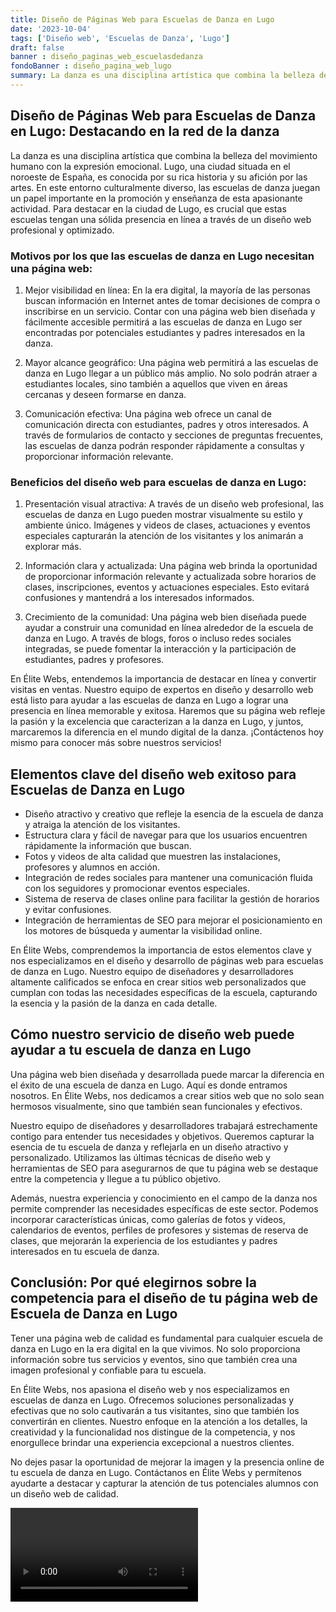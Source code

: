 ```yaml
---
title: Diseño de Páginas Web para Escuelas de Danza en Lugo
date: '2023-10-04'
tags: ['Diseño web', 'Escuelas de Danza', 'Lugo']
draft: false
banner : diseño_paginas_web_escuelasdedanza
fondoBanner : diseño_pagina_web_lugo
summary: La danza es una disciplina artística que combina la belleza del movimiento humano con la expresión emocional. Lugo, una ciudad situada en el noroeste de España, es conocida por su rica historia y su afición por las artes. En este entorno culturalmente diverso, las escuelas de danza juegan un papel importante en la promoción y enseñanza de esta apasionante actividad. Para destacar en la ciudad de Lugo, es crucial que estas escuelas tengan una sólida presencia en línea a través de un diseño web profesional y optimizado.
---
```


## Diseño de Páginas Web para Escuelas de Danza en Lugo: Destacando en la red de la danza

La danza es una disciplina artística que combina la belleza del movimiento humano con la expresión emocional. Lugo, una ciudad situada en el noroeste de España, es conocida por su rica historia y su afición por las artes. En este entorno culturalmente diverso, las escuelas de danza juegan un papel importante en la promoción y enseñanza de esta apasionante actividad. Para destacar en la ciudad de Lugo, es crucial que estas escuelas tengan una sólida presencia en línea a través de un diseño web profesional y optimizado.

### Motivos por los que las escuelas de danza en Lugo necesitan una página web:

1. Mejor visibilidad en línea: En la era digital, la mayoría de las personas buscan información en Internet antes de tomar decisiones de compra o inscribirse en un servicio. Contar con una página web bien diseñada y fácilmente accesible permitirá a las escuelas de danza en Lugo ser encontradas por potenciales estudiantes y padres interesados en la danza.

2. Mayor alcance geográfico: Una página web permitirá a las escuelas de danza en Lugo llegar a un público más amplio. No solo podrán atraer a estudiantes locales, sino también a aquellos que viven en áreas cercanas y deseen formarse en danza.

3. Comunicación efectiva: Una página web ofrece un canal de comunicación directa con estudiantes, padres y otros interesados. A través de formularios de contacto y secciones de preguntas frecuentes, las escuelas de danza podrán responder rápidamente a consultas y proporcionar información relevante.

### Beneficios del diseño web para escuelas de danza en Lugo:

1. Presentación visual atractiva: A través de un diseño web profesional, las escuelas de danza en Lugo pueden mostrar visualmente su estilo y ambiente único. Imágenes y videos de clases, actuaciones y eventos especiales capturarán la atención de los visitantes y los animarán a explorar más.

2. Información clara y actualizada: Una página web brinda la oportunidad de proporcionar información relevante y actualizada sobre horarios de clases, inscripciones, eventos y actuaciones especiales. Esto evitará confusiones y mantendrá a los interesados informados.

3. Crecimiento de la comunidad: Una página web bien diseñada puede ayudar a construir una comunidad en línea alrededor de la escuela de danza en Lugo. A través de blogs, foros o incluso redes sociales integradas, se puede fomentar la interacción y la participación de estudiantes, padres y profesores.

En Élite Webs, entendemos la importancia de destacar en línea y convertir visitas en ventas. Nuestro equipo de expertos en diseño y desarrollo web está listo para ayudar a las escuelas de danza en Lugo a lograr una presencia en línea memorable y exitosa. Haremos que su página web refleje la pasión y la excelencia que caracterizan a la danza en Lugo, y juntos, marcaremos la diferencia en el mundo digital de la danza. ¡Contáctenos hoy mismo para conocer más sobre nuestros servicios!

<GifSeo />

<Cta />

## Elementos clave del diseño web exitoso para Escuelas de Danza en Lugo

- Diseño atractivo y creativo que refleje la esencia de la escuela de danza y atraiga la atención de los visitantes.
- Estructura clara y fácil de navegar para que los usuarios encuentren rápidamente la información que buscan.
- Fotos y videos de alta calidad que muestren las instalaciones, profesores y alumnos en acción.
- Integración de redes sociales para mantener una comunicación fluida con los seguidores y promocionar eventos especiales.
- Sistema de reserva de clases online para facilitar la gestión de horarios y evitar confusiones.
- Integración de herramientas de SEO para mejorar el posicionamiento en los motores de búsqueda y aumentar la visibilidad online.

En Élite Webs, comprendemos la importancia de estos elementos clave y nos especializamos en el diseño y desarrollo de páginas web para escuelas de danza en Lugo. Nuestro equipo de diseñadores y desarrolladores altamente calificados se enfoca en crear sitios web personalizados que cumplan con todas las necesidades específicas de la escuela, capturando la esencia y la pasión de la danza en cada detalle.

## Cómo nuestro servicio de diseño web puede ayudar a tu escuela de danza en Lugo

Una página web bien diseñada y desarrollada puede marcar la diferencia en el éxito de una escuela de danza en Lugo. Aquí es donde entramos nosotros. En Élite Webs, nos dedicamos a crear sitios web que no solo sean hermosos visualmente, sino que también sean funcionales y efectivos.

Nuestro equipo de diseñadores y desarrolladores trabajará estrechamente contigo para entender tus necesidades y objetivos. Queremos capturar la esencia de tu escuela de danza y reflejarla en un diseño atractivo y personalizado. Utilizamos las últimas técnicas de diseño web y herramientas de SEO para asegurarnos de que tu página web se destaque entre la competencia y llegue a tu público objetivo.

Además, nuestra experiencia y conocimiento en el campo de la danza nos permite comprender las necesidades específicas de este sector. Podemos incorporar características únicas, como galerías de fotos y videos, calendarios de eventos, perfiles de profesores y sistemas de reserva de clases, que mejorarán la experiencia de los estudiantes y padres interesados en tu escuela de danza.

## Conclusión: Por qué elegirnos sobre la competencia para el diseño de tu página web de Escuela de Danza en Lugo

Tener una página web de calidad es fundamental para cualquier escuela de danza en Lugo en la era digital en la que vivimos. No solo proporciona información sobre tus servicios y eventos, sino que también crea una imagen profesional y confiable para tu escuela.

En Élite Webs, nos apasiona el diseño web y nos especializamos en escuelas de danza en Lugo. Ofrecemos soluciones personalizadas y efectivas que no solo cautivarán a tus visitantes, sino que también los convertirán en clientes. Nuestro enfoque en la atención a los detalles, la creatividad y la funcionalidad nos distingue de la competencia, y nos enorgullece brindar una experiencia excepcional a nuestros clientes.

No dejes pasar la oportunidad de mejorar la imagen y la presencia online de tu escuela de danza en Lugo. Contáctanos en Élite Webs y permítenos ayudarte a destacar y capturar la atención de tus potenciales alumnos con un diseño web de calidad.

<Video />

<CtaBot job='Escuelas de Danza' city='Lugo'/>

<Gmaps query='Lugo+españa+maps' />
